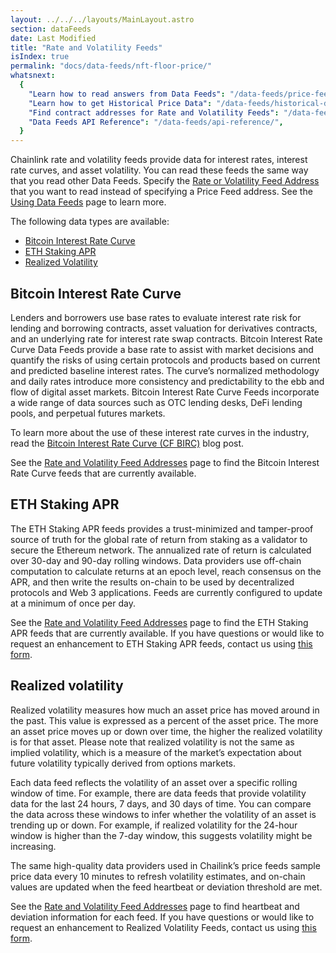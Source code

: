 ```yaml
---
layout: ../../../layouts/MainLayout.astro
section: dataFeeds
date: Last Modified
title: "Rate and Volatility Feeds"
isIndex: true
permalink: "docs/data-feeds/nft-floor-price/"
whatsnext:
  {
    "Learn how to read answers from Data Feeds": "/data-feeds/price-feeds/",
    "Learn how to get Historical Price Data": "/data-feeds/historical-data/",
    "Find contract addresses for Rate and Volatility Feeds": "/data-feeds/rates-feeds/addresses/",
    "Data Feeds API Reference": "/data-feeds/api-reference/",
  }
---
```



Chainlink rate and volatility feeds provide data for interest rates, interest rate curves, and asset volatility. You can read these feeds the same way that you read other Data Feeds. Specify the [Rate or Volatility Feed Address](/data-feeds/rates-feeds/addresses/) that you want to read instead of specifying a Price Feed address. See the [Using Data Feeds](/data-feeds/using-data-feeds/) page to learn more.

The following data types are available:

- [Bitcoin Interest Rate Curve](#bitcoin-interest-rate-curve)
- [ETH Staking APR](#eth-staking-apr)
- [Realized Volatility](#realized-volatility)

## Bitcoin Interest Rate Curve

Lenders and borrowers use base rates to evaluate interest rate risk for lending and borrowing contracts, asset valuation for derivatives contracts, and an underlying rate for interest rate swap contracts. Bitcoin Interest Rate Curve Data Feeds provide a base rate to assist with market decisions and quantify the risks of using certain protocols and products based on current and predicted baseline interest rates. The curve’s normalized methodology and daily rates introduce more consistency and predictability to the ebb and flow of digital asset markets. Bitcoin Interest Rate Curve Feeds incorporate a wide range of data sources such as OTC lending desks, DeFi lending pools, and perpetual futures markets.

To learn more about the use of these interest rate curves in the industry, read the [Bitcoin Interest Rate Curve (CF BIRC)](https://blog.chain.link/cf-bitcoin-interest-rate-curve-cf-birc/) blog post.

See the [Rate and Volatility Feed Addresses](/data-feeds/rates-feeds/addresses) page to find the Bitcoin Interest Rate Curve feeds that are currently available.

## ETH Staking APR

The ETH Staking APR feeds provides a trust-minimized and tamper-proof source of truth for the global rate of return from staking as a validator to secure the Ethereum network. The annualized rate of return is calculated over 30-day and 90-day rolling windows. Data providers use off-chain computation to calculate returns at an epoch level, reach consensus on the APR, and then write the results on-chain to be used by decentralized protocols and Web 3 applications. Feeds are currently configured to update at a minimum of once per day.

<ClickToZoom src="/images/data-feed/eth-staking-apr-feed-V3.png" />

See the [Rate and Volatility Feed Addresses](/data-feeds/rates-feeds/addresses) page to find the ETH Staking APR feeds that are currently available. If you have questions or would like to request an enhancement to ETH Staking APR feeds, contact us using [this form](https://forms.gle/Jc1MGY5ry1ceYH1X6).

## Realized volatility

Realized volatility measures how much an asset price has moved around in the past. This value is expressed as a percent of the asset price. The more an asset price moves up or down over time, the higher the realized volatility is for that asset. Please note that realized volatility is not the same as implied volatility, which is a measure of the market’s expectation about future volatility typically derived from options markets.

Each data feed reflects the volatility of an asset over a specific rolling window of time. For example, there are data feeds that provide volatility data for the last 24 hours, 7 days, and 30 days of time. You can compare the data across these windows to infer whether the volatility of an asset is trending up or down. For example, if realized volatility for the 24-hour window is higher than the 7-day window, this suggests volatility might be increasing.

The same high-quality data providers used in Chailink’s price feeds sample price data every 10 minutes to refresh volatility estimates, and on-chain values are updated when the feed heartbeat or deviation threshold are met.

<ClickToZoom src="/images/data-feed/realised-volatility-feed-V3.png" />

See the [Rate and Volatility Feed Addresses](/data-feeds/rates-feeds/addresses) page to find heartbeat and deviation information for each feed. If you have questions or would like to request an enhancement to Realized Volatility Feeds, contact us using [this form](https://forms.gle/Jc1MGY5ry1ceYH1X6).
